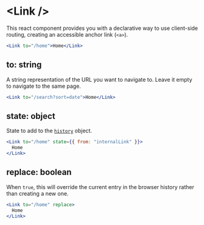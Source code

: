 # <Link /\>

This react component provides you with a declarative way to use client-side
routing, creating an accessible anchor link (`<a>`).

```jsx
<Link to="/home">Home</Link>
```

## to: string

A string representation of the URL you want to navigate to. Leave it empty to
navigate to the same page.

```jsx
<Link to="/search?sort=date">Home</Link>
```

## state: object

State to add to the
[`history`](https://developer.mozilla.org/en-US/docs/Web/API/Window/history)
object.

```jsx
<Link to="/home" state={{ from: "internalLink" }}>
  Home
</Link>
```

## replace: boolean

When `true`, this will override the current entry in the browser history rather
than creating a new one.

```jsx
<Link to="/home" replace>
  Home
</Link>
```
